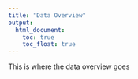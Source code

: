 ```yaml
---
title: "Data Overview"
output: 
  html_document:
    toc: true
    toc_float: true
---
```


This is where the data overview goes